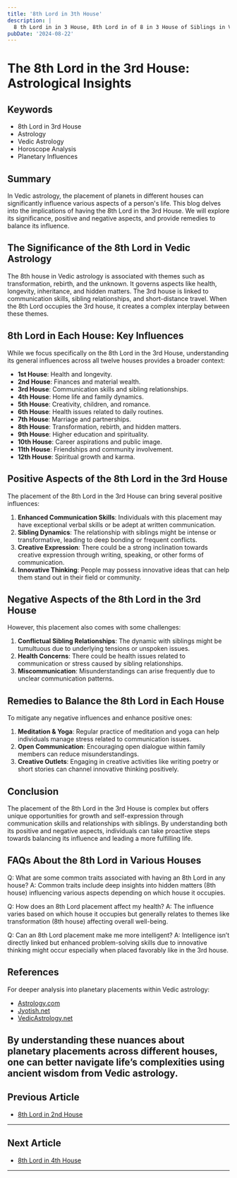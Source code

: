 ```yaml
---
title: '8th Lord in 3th House'
description: |
  8 th Lord in in 3 House, 8th Lord in of 8 in 3 House of Siblings in Vedic astrology
pubDate: '2024-08-22'
---
```


# The 8th Lord in the 3rd House: Astrological Insights

## Keywords
- 8th Lord in 3rd House
- Astrology
- Vedic Astrology
- Horoscope Analysis
- Planetary Influences

## Summary
In Vedic astrology, the placement of planets in different houses can significantly influence various aspects of a person's life. This blog delves into the implications of having the 8th Lord in the 3rd House. We will explore its significance, positive and negative aspects, and provide remedies to balance its influence.

## The Significance of the 8th Lord in Vedic Astrology
The 8th house in Vedic astrology is associated with themes such as transformation, rebirth, and the unknown. It governs aspects like health, longevity, inheritance, and hidden matters. The 3rd house is linked to communication skills, sibling relationships, and short-distance travel. When the 8th Lord occupies the 3rd house, it creates a complex interplay between these themes.

## 8th Lord in Each House: Key Influences
While we focus specifically on the 8th Lord in the 3rd House, understanding its general influences across all twelve houses provides a broader context:
- **1st House**: Health and longevity.
- **2nd House**: Finances and material wealth.
- **3rd House**: Communication skills and sibling relationships.
- **4th House**: Home life and family dynamics.
- **5th House**: Creativity, children, and romance.
- **6th House**: Health issues related to daily routines.
- **7th House**: Marriage and partnerships.
- **8th House**: Transformation, rebirth, and hidden matters.
- **9th House**: Higher education and spirituality.
- **10th House**: Career aspirations and public image.
- **11th House**: Friendships and community involvement.
- **12th House**: Spiritual growth and karma.

## Positive Aspects of the 8th Lord in the 3rd House
The placement of the 8th Lord in the 3rd House can bring several positive influences:
1. **Enhanced Communication Skills**: Individuals with this placement may have exceptional verbal skills or be adept at written communication.
2. **Sibling Dynamics**: The relationship with siblings might be intense or transformative, leading to deep bonding or frequent conflicts.
3. **Creative Expression**: There could be a strong inclination towards creative expression through writing, speaking, or other forms of communication.
4. **Innovative Thinking**: People may possess innovative ideas that can help them stand out in their field or community.

## Negative Aspects of the 8th Lord in the 3rd House
However, this placement also comes with some challenges:
1. **Conflictual Sibling Relationships**: The dynamic with siblings might be tumultuous due to underlying tensions or unspoken issues.
2. **Health Concerns**: There could be health issues related to communication or stress caused by sibling relationships.
3. **Miscommunication**: Misunderstandings can arise frequently due to unclear communication patterns.

## Remedies to Balance the 8th Lord in Each House
To mitigate any negative influences and enhance positive ones:
1. **Meditation & Yoga**: Regular practice of meditation and yoga can help individuals manage stress related to communication issues.
2. **Open Communication**: Encouraging open dialogue within family members can reduce misunderstandings.
3. **Creative Outlets**: Engaging in creative activities like writing poetry or short stories can channel innovative thinking positively.

## Conclusion
The placement of the 8th Lord in the 3rd House is complex but offers unique opportunities for growth and self-expression through communication skills and relationships with siblings. By understanding both its positive and negative aspects, individuals can take proactive steps towards balancing its influence and leading a more fulfilling life.

## FAQs About the 8th Lord in Various Houses
Q: What are some common traits associated with having an 8th Lord in any house?
A: Common traits include deep insights into hidden matters (8th house) influencing various aspects depending on which house it occupies.

Q: How does an 8th Lord placement affect my health?
A: The influence varies based on which house it occupies but generally relates to themes like transformation (8th house) affecting overall well-being.

Q: Can an 8th Lord placement make me more intelligent?
A: Intelligence isn’t directly linked but enhanced problem-solving skills due to innovative thinking might occur especially when placed favorably like in the 3rd house.


## References
For deeper analysis into planetary placements within Vedic astrology:
- [Astrology.com](https://www.astrology.com/planets/eighth-house-significance)
- [Jyotish.net](https://www.jyotish.net/astrology/houses/eighth-house/)
- [VedicAstrology.net](https://vedicastrology.net/planets/eighth-planet-in-vedic-astrology)

By understanding these nuances about planetary placements across different houses, one can better navigate life’s complexities using ancient wisdom from Vedic astrology.
---

## Previous Article
- [8th Lord in 2nd House](/blogs-md/1008_8th_Lord_in_all_Houses/100802_8th_Lord_in_2th_House.md)

---

## Next Article
- [8th Lord in 4th House](/blogs-md/1008_8th_Lord_in_all_Houses/100804_8th_Lord_in_4th_House.md)

---
